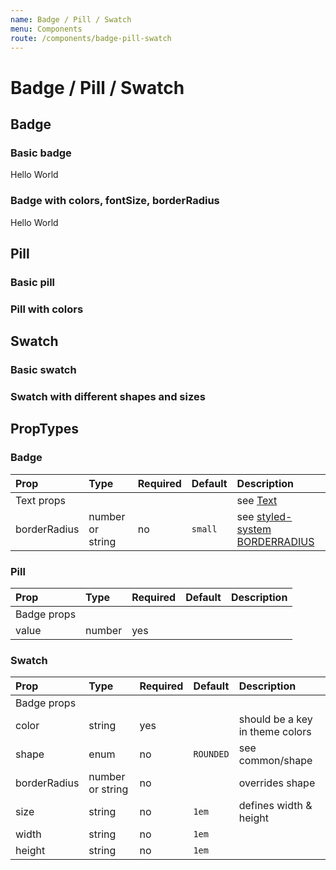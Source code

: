 ```yaml
---
name: Badge / Pill / Swatch
menu: Components
route: /components/badge-pill-swatch
---
```



# Badge / Pill / Swatch

## Badge

### Basic badge

<Playground>
    <Grouper direction="vertical" density="comfortable" width="100px">
    <Badge>Hello</Badge>
    <Badge>World</Badge>
    </Grouper>
</Playground>

### Badge with colors, fontSize, borderRadius

<Playground>
    <Badge color="white" bg="secondary" fontSize={3} borderRadius="base">Hello</Badge>
    <Badge color="white" bg="primary" fontSize={3} borderRadius="base">World</Badge>
</Playground>


## Pill

### Basic pill

<Playground>
    <Pill value={42} />
</Playground>

### Pill with colors

<Playground>
    <Pill value={127} bg="red" color="white" />
</Playground>


## Swatch

### Basic swatch

<Playground>
    <Swatch color="orange" />
</Playground>

### Swatch with different shapes and sizes

<Playground>
    <Swatch color="red" size="2em" />
    <Swatch color="yellow" size="3em" shape={Shape.CIRCLE} />
    <Swatch color="green" size="4em" shape={Shape.SQUARE} />
</Playground>



## PropTypes

### Badge
| Prop | Type | Required | Default | Description |
|:-----|:-----|:---------|:--------|:------------|
| Text props | | | | see [Text](/typography/text) |
| borderRadius | number or string | no | `small` | see [styled-system BORDERRADIUS](https://github.com/jxnblk/styled-system/blob/master/docs/api.md#borders) |

### Pill
| Prop | Type | Required | Default | Description |
|:-----|:-----|:---------|:--------|:------------|
| Badge props | | | | |
| value | number | yes | | |

### Swatch
| Prop | Type | Required | Default | Description |
|:-----|:-----|:---------|:--------|:------------|
| Badge props | | | | |
| color | string | yes | | should be a key in theme colors |
| shape | enum | no | `ROUNDED` | see common/shape |
| borderRadius | number or string | no | | overrides shape |
| size | string | no | `1em` | defines width & height |
| width | string | no | `1em` | |
| height | string | no | `1em` | |
